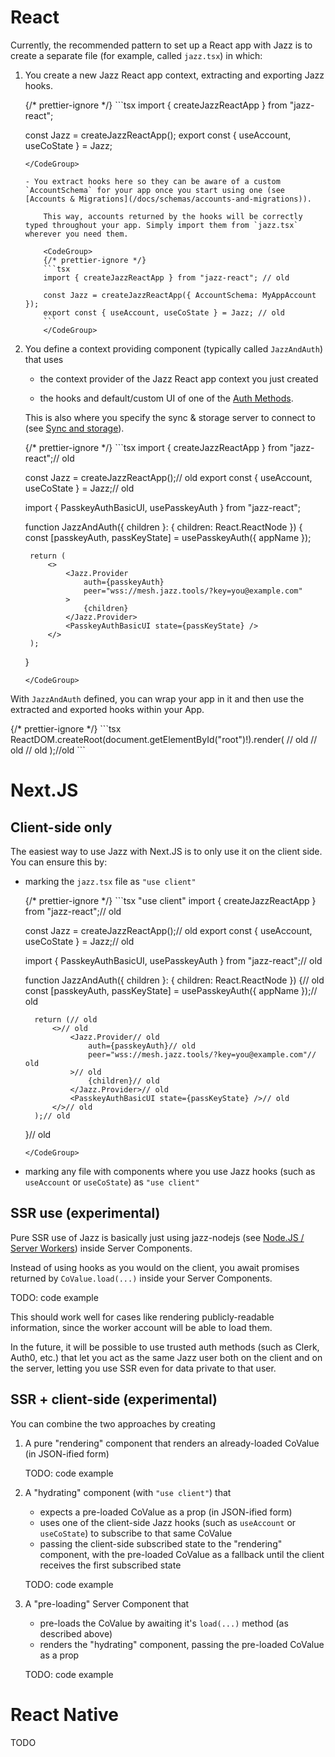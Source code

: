 
# React

Currently, the recommended pattern to set up a React app with Jazz is to create a separate file (for example, called `jazz.tsx`) in which:

1. You create a new Jazz React app context, extracting and exporting Jazz hooks.

    <CodeGroup>
    {/* prettier-ignore */}
    ```tsx
    import { createJazzReactApp } from "jazz-react";

    const Jazz = createJazzReactApp();
    export const { useAccount, useCoState } = Jazz;
    ```
    </CodeGroup>

    - You extract hooks here so they can be aware of a custom `AccountSchema` for your app once you start using one (see [Accounts & Migrations](/docs/schemas/accounts-and-migrations)).

        This way, accounts returned by the hooks will be correctly typed throughout your app. Simply import them from `jazz.tsx` wherever you need them.

        <CodeGroup>
        {/* prettier-ignore */}
        ```tsx
        import { createJazzReactApp } from "jazz-react"; // old

        const Jazz = createJazzReactApp({ AccountSchema: MyAppAccount });
        export const { useAccount, useCoState } = Jazz; // old
        ```
        </CodeGroup>

2. You define a context providing component (typically called `JazzAndAuth`) that uses

    - the context provider of the Jazz React app context you just created

    - the hooks and default/custom UI of one of the [Auth Methods](/docs/auth/auth-methods).

    This is also where you specify the sync & storage server to connect to (see [Sync and storage](/docs/sync-and-storage)).

    <CodeGroup>
    {/* prettier-ignore */}
    ```tsx
    import { createJazzReactApp } from "jazz-react";// old

    const Jazz = createJazzReactApp();// old
    export const { useAccount, useCoState } = Jazz;// old

    import { PasskeyAuthBasicUI, usePasskeyAuth } from "jazz-react";

    function JazzAndAuth({ children }: { children: React.ReactNode }) {
        const [passkeyAuth, passKeyState] = usePasskeyAuth({ appName });

        return (
            <>
                <Jazz.Provider
                    auth={passkeyAuth}
                    peer="wss://mesh.jazz.tools/?key=you@example.com"
                >
                    {children}
                </Jazz.Provider>
                <PasskeyAuthBasicUI state={passKeyState} />
            </>
        );
    }
    ```
    </CodeGroup>

With `JazzAndAuth` defined, you can wrap your app in it and then use the extracted and exported hooks within your App.

<CodeGroup>
{/* prettier-ignore */}
```tsx
ReactDOM.createRoot(document.getElementById("root")!).render( // old
    <React.StrictMode> // old
        <JazzAndAuth>
            <App />
        </JazzAndAuth>
    </React.StrictMode>// old
);//old
```
</CodeGroup>


# Next.JS

## Client-side only

The easiest way to use Jazz with Next.JS is to only use it on the client side. You can ensure this by:

- marking the `jazz.tsx` file as `"use client"`

    <CodeGroup>
    {/* prettier-ignore */}
    ```tsx
    "use client"
    import { createJazzReactApp } from "jazz-react";// old

    const Jazz = createJazzReactApp();// old
    export const { useAccount, useCoState } = Jazz;// old

    import { PasskeyAuthBasicUI, usePasskeyAuth } from "jazz-react";// old

    function JazzAndAuth({ children }: { children: React.ReactNode }) {// old
        const [passkeyAuth, passKeyState] = usePasskeyAuth({ appName });// old

        return (// old
            <>// old
                <Jazz.Provider// old
                    auth={passkeyAuth}// old
                    peer="wss://mesh.jazz.tools/?key=you@example.com"// old
                >// old
                    {children}// old
                </Jazz.Provider>// old
                <PasskeyAuthBasicUI state={passKeyState} />// old
            </>// old
        );// old
    }// old
    ```
    </CodeGroup>

- marking any file with components where you use Jazz hooks (such as `useAccount` or `useCoState`) as `"use client"`

## SSR use (experimental)

Pure SSR use of Jazz is basically just using jazz-nodejs (see [Node.JS / Server Workers](/docs/project-setup/server-side)) inside Server Components.

Instead of using hooks as you would on the client, you await promises returned by `CoValue.load(...)` inside your Server Components.

TODO: code example

This should work well for cases like rendering publicly-readable information, since the worker account will be able to load them.

In the future, it will be possible to use trusted auth methods (such as Clerk, Auth0, etc.) that let you act as the same Jazz user both on the client and on the server, letting you use SSR even for data private to that user.

## SSR + client-side (experimental)

You can combine the two approaches by creating

1. A pure "rendering" component that renders an already-loaded CoValue (in JSON-ified form)

    TODO: code example

2. A "hydrating" component (with `"use client"`) that

    - expects a pre-loaded CoValue as a prop (in JSON-ified form)
    - uses one of the client-side Jazz hooks (such as `useAccount` or `useCoState`) to subscribe to that same CoValue
    - passing the client-side subscribed state to the "rendering" component, with the pre-loaded CoValue as a fallback until the client receives the first subscribed state

    TODO: code example

3. A "pre-loading" Server Component that

    - pre-loads the CoValue by awaiting it's `load(...)` method (as described above)
    - renders the "hydrating" component, passing the pre-loaded CoValue as a prop

    TODO: code example

# React Native

TODO